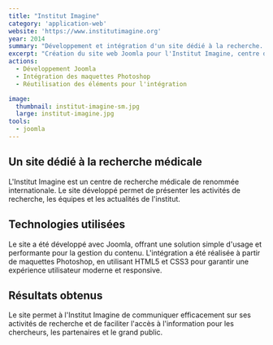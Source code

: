 ```yaml
---
title: "Institut Imagine"
category: 'application-web'
website: 'https://www.institutimagine.org'
year: 2014
summary: "Développement et intégration d'un site dédié à la recherche. Simple d'usage et performant, nous avons choisi la solution Joomla à l'époque pour réalisé cette tâche."
excerpt: "Création du site web Joomla pour l'Institut Imagine, centre de recherche médicale de renommée internationale. Développement d'une plateforme performante et intuitive avec intégration de maquettes Photoshop pour présenter les activités de recherche, les équipes et les actualités."
actions:
  - Développement Joomla
  - Intégration des maquettes Photoshop
  - Réutilisation des éléments pour l'intégration

image:
  thumbnail: institut-imagine-sm.jpg
  large: institut-imagine.jpg
tools:
  - joomla
---
```


## Un site dédié à la recherche médicale

L'Institut Imagine est un centre de recherche médicale de renommée internationale. Le site développé permet de présenter les activités de recherche, les équipes et les actualités de l'institut.

## Technologies utilisées

Le site a été développé avec Joomla, offrant une solution simple d'usage et performante pour la gestion du contenu. L'intégration a été réalisée à partir de maquettes Photoshop, en utilisant HTML5 et CSS3 pour garantir une expérience utilisateur moderne et responsive.

## Résultats obtenus

Le site permet à l'Institut Imagine de communiquer efficacement sur ses activités de recherche et de faciliter l'accès à l'information pour les chercheurs, les partenaires et le grand public.